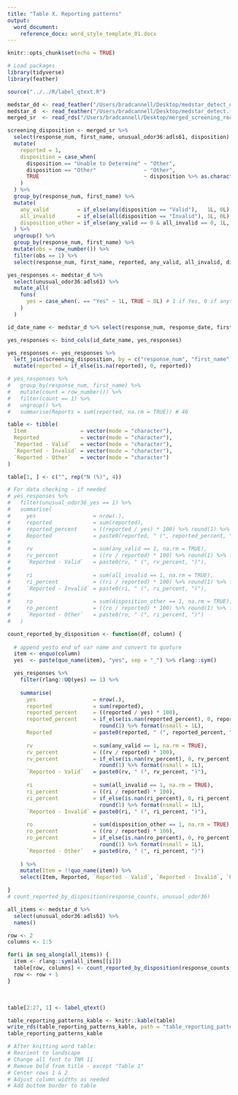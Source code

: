 ```yaml
---
title: "Table X. Reporting patterns"
output:
  word_document:
    reference_docx: word_style_template_01.docx
---
```


```r
knitr::opts_chunk$set(echo = TRUE)
```

```r
# Load packages
library(tidyverse)
library(feather)

source("../../R/label_qtext.R")
```

<!-- Load data -->

<!-- medstar_detect_demo.feather was created in data_clean_medstar.Rmd     -->
<!-- medstar_detect.feather was created in data_clean_medstar.Rmd    -->
<!-- merged_screening_recode.RData was created in preprocess_for_analysis.Rmd    -->

```r
medstar_dd <- read_feather("/Users/bradcannell/Desktop/medstar_detect_demo.feather")
medstar_d  <- read_feather("/Users/bradcannell/Desktop/medstar_detect.feather")
merged_sr  <- read_rds("/Users/bradcannell/Desktop/merged_screening_recode.RData")
```

<!-- Data management -->

<!-- Currently, each row is an allegation. And, there can be multiple allegations per APS investigation. Each allegation has its own disposition. So, there can be multiple dispositions associated with an item for which "yes" was selected.  -->

<!-- Select just the vars I need -->

<!-- Create new variables for reported, any valid, any not valid, any unable to determine or other -->

```r
screening_disposition <- merged_sr %>% 
  select(response_num, first_name, unusual_odor36:adls61, disposition) %>%  # Select vars of interest
  mutate(
    reported = 1,
    disposition = case_when(
      disposition == "Unable to Determine" ~ "Other",                       # Recode other
      disposition == "Other"               ~ "Other",
      TRUE                                 ~ disposition %>% as.character()
    )
  ) %>% 
  group_by(response_num, first_name) %>% 
  mutate(
    any_valid         = if_else(any(disposition == "Valid"),   1L, 0L),     # Create any / all vars
    all_invalid       = if_else(all(disposition == "Invalid"), 1L, 0L),
    disposition_other = if_else(any_valid == 0 & all_invalid == 0, 1L, 0L)
  ) %>% 
  ungroup() %>% 
  group_by(response_num, first_name) %>% 
  mutate(obs = row_number()) %>% 
  filter(obs == 1) %>%                                                      # Keep one row per response/name
  select(response_num, first_name, reported, any_valid, all_invalid, disposition_other)
```

<!-- For each screening item, create a new variable equal to 1 if "yes" was selected and 0 otherwise -->

```r
yes_responses <- medstar_d %>% 
  select(unusual_odor36:adls61) %>% 
  mutate_all(
    funs(
      yes = case_when(. == "Yes" ~ 1L, TRUE ~ 0L) # 1 if Yes, 0 if anything else - including NA
    )
  )
```

<!-- Merge yes responses back with response number, date, and first name -->

```r
id_date_name <- medstar_d %>% select(response_num, response_date, first_name)

yes_responses <- bind_cols(id_date_name, yes_responses)
```

<!-- Merge yes responses with disposition data -->

```r
yes_responses <- yes_responses %>% 
  left_join(screening_disposition, by = c("response_num", "first_name")) %>% 
  mutate(reported = if_else(is.na(reported), 0, reported))
```

<!-- Make sure there are still 46 reports to APS -->

```r
# yes_responses %>%
#   group_by(response_num, first_name) %>%
#   mutate(count = row_number()) %>%
#   filter(count == 1) %>%
#   ungroup() %>%
#   summarise(Reports = sum(reported, na.rm = TRUE)) # 46
```









<!-- Create table shell -->

```r
table <- tibble(
  Item                 = vector(mode = "character"),
  Reported             = vector(mode = "character"),
  `Reported - Valid`   = vector(mode = "character"),
  `Reported - Invalid` = vector(mode = "character"),
  `Reported - Other`   = vector(mode = "character")
)
```

<!-- Add stat identifier to table -->

```r
table[1, ] <- c("", rep("N (%)", 4))
```

<!-- Create function to return N and percent reported, reported and valid, reported and invalid, and reported and other - for each screening item -->

```r
# For data checking - if needed
# yes_responses %>%
#   filter(unusual_odor36_yes == 1) %>%
#   summarise(
#     yes                  = nrow(.),
#     reported             = sum(reported),
#     reported_percent     = ((reported / yes) * 100) %>% round(1) %>% format(nsmall = 1L),
#     Reported             = paste0(reported, " (", reported_percent, ")"),
# 
#     rv                   = sum(any_valid == 1, na.rm = TRUE),
#     rv_percent           = ((rv / reported) * 100) %>% round(1) %>% format(nsmall = 1L),
#     `Reported - Valid`   = paste0(rv, " (", rv_percent, ")"),
# 
#     ri                   = sum(all_invalid == 1, na.rm = TRUE),
#     ri_percent           = ((ri / reported) * 100) %>% round(1) %>% format(nsmall = 1L),
#     `Reported - Invalid` = paste0(ri, " (", ri_percent, ")"),
# 
#     ro                   = sum(disposition_other == 1, na.rm = TRUE),
#     ro_percent           = ((ro / reported) * 100) %>% round(1) %>% format(nsmall = 1L),
#     `Reported - Other`   = paste0(ro, " (", ri_percent, ")")
#   )
```

```r
count_reported_by_disposition <- function(df, column) {
  
  # append yesto end of var name and convert to quoture
  item <- enquo(column)
  yes  <- paste(quo_name(item), "yes", sep = "_") %>% rlang::sym()

  yes_responses %>% 
    filter(rlang::UQ(yes) == 1) %>% 
    
    summarise(
      yes                  = nrow(.),
      reported             = sum(reported),
      reported_percent     = ((reported / yes) * 100),
      reported_percent     = if_else(is.nan(reported_percent), 0, reported_percent) %>% 
                             round(1) %>% format(nsmall = 1L),
      Reported             = paste0(reported, " (", reported_percent, ")"),
    
      rv                   = sum(any_valid == 1, na.rm = TRUE),
      rv_percent           = ((rv / reported) * 100),
      rv_percent           = if_else(is.nan(rv_percent), 0, rv_percent) %>% 
                             round(1) %>% format(nsmall = 1L),
      `Reported - Valid`   = paste0(rv, " (", rv_percent, ")"),
    
      ri                   = sum(all_invalid == 1, na.rm = TRUE),
      ri_percent           = ((ri / reported) * 100),
      ri_percent           = if_else(is.nan(ri_percent), 0, ri_percent)  %>% 
                             round(1) %>% format(nsmall = 1L),
      `Reported - Invalid` = paste0(ri, " (", ri_percent, ")"),
    
      ro                   = sum(disposition_other == 1, na.rm = TRUE),
      ro_percent           = ((ro / reported) * 100),
      ro_percent           = if_else(is.nan(ro_percent), 0, ro_percent) %>% 
                             round(1) %>% format(nsmall = 1L),
      `Reported - Other`   = paste0(ro, " (", ri_percent, ")")  
      
    ) %>% 
    mutate(Item = !!quo_name(item)) %>% 
    select(Item, Reported, `Reported - Valid`, `Reported - Invalid`, `Reported - Other`)

}
# count_reported_by_disposition(response_counts, unusual_odor36)
```

<!-- Loop over all screening items -->

```r
all_items <- medstar_d %>%                                                      # Select all screening items
  select(unusual_odor36:adls61) %>% 
  names()

row <- 2                                                                        # Row index to start with
columns <- 1:5                                                                  # Columns to fill in

for(i in seq_along(all_items)) {                                                # Loop over each screening item
  item <- rlang::sym(all_items[[i]])                                            # To "unquote" the column names
  table[row, columns] <- count_reported_by_disposition(response_counts, !!item) # Fill in table
  row <- row + 1                                                                # Increment row
}
```

<!-- Add screening item text to "item" column -->\

```r
table[2:27, 1] <- label_qtext()
```

<!-- Turn into Kable -->

```r
table_reporting_patterns_kable <- knitr::kable(table)
write_rds(table_reporting_patterns_kable, path = "table_reporting_patterns_kable.rds") # Save
table_reporting_patterns_kable
```

```r
# After knitting word table:
# Reorient to landscape
# Change all font to TNR 11
# Remove bold from title - except "Table 1"
# Center rows 1 & 2
# Adjust column widths as needed
# Add bottom border to table
```
























